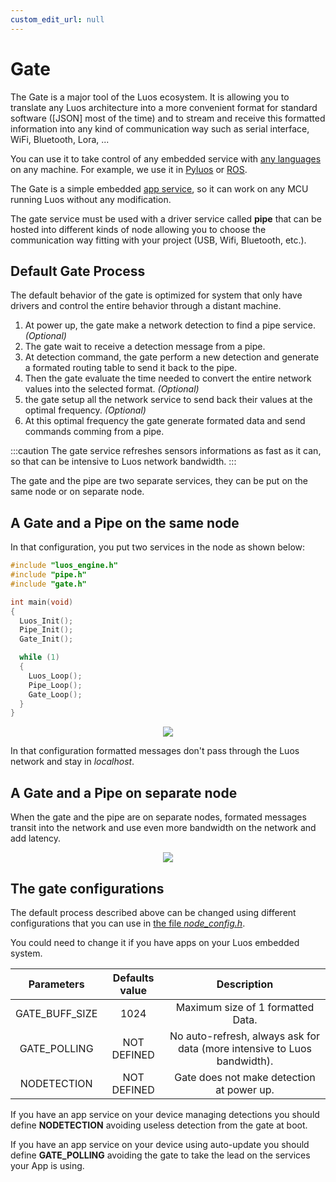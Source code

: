 ```yaml
---
custom_edit_url: null
---
```



# Gate

The Gate is a major tool of the Luos ecosystem. It is allowing you to translate any Luos architecture into a more convenient format for standard software ([JSON] most of the time) and to stream and receive this formatted information into any kind of communication way such as serial interface, WiFi, Bluetooth, Lora, ...

You can use it to take control of any embedded service with [any languages](/docs/api/list) on any machine. For example, we use it in [Pyluos](/docs/tools/pyluos) or [ROS](/docs/tools/ros).

The Gate is a simple embedded [app service](../luos-technology/services/service-api#apps-guidelines), so it can work on any MCU running Luos without any modification.

The gate service must be used with a driver service called **pipe** that can be hosted into different kinds of <Tooltip def={customFields.node_def}>node</Tooltip> allowing you to choose the communication way fitting with your project (USB, Wifi, Bluetooth, etc.).

## Default Gate Process

The default behavior of the gate is optimized for system that only have drivers and control the entire behavior through a distant machine.

1.  At power up, the gate make a network detection to find a pipe service. _(Optional)_
2.  The gate wait to receive a detection message from a pipe.
3.  At detection command, the gate perform a new detection and generate a formated routing table to send it back to the pipe.
4.  Then the gate evaluate the time needed to convert the entire network values into the selected format. _(Optional)_
5.  the gate setup all the network service to send back their values at the optimal frequency. _(Optional)_
6.  At this optimal frequency the gate generate formated data and send commands comming from a pipe.

:::caution
The gate service refreshes sensors informations as fast as it can, so that can be intensive to Luos network bandwidth.
:::

The gate and the pipe are two separate services, they can be put on the same node or on separate node.


## A Gate and a Pipe on the same node

In that configuration, you put two services in the node as shown below:

```c
#include "luos_engine.h"
#include "pipe.h"
#include "gate.h"

int main(void)
{
  Luos_Init();
  Pipe_Init();
  Gate_Init();

  while (1)
  {
    Luos_Loop();
    Pipe_Loop();
    Gate_Loop();
  }
}
```

<div align="center">
  <Image src="/img/gate_pipe.svg" darkSrc="/img/gate_pipe_dark.svg" />
</div>

In that configuration formatted messages don't pass through the Luos network and stay in *localhost*.

## A Gate and a Pipe on separate node

When the gate and the pipe are on separate nodes, formated messages transit into the network and use even more bandwidth on the network and add latency.

<div align="center">
  <Image
    src="/img/gate_pipe_separate.svg"
    darkSrc="/img/gate_pipe_separate-dark.svg"
  />
</div>

## The gate configurations

The default process described above can be changed using different configurations that you can use in [the file *node_config.h*](/docs/luos-technology/basics/orga#configuration).

You could need to change it if you have apps on your Luos embedded system.

|   Parameters   | Defaults value |                            Description                             |
| :------------: | :------------: | :----------------------------------------------------------------: |
| GATE_BUFF_SIZE |      1024      |                 Maximum size of 1 formatted Data.                  |
|  GATE_POLLING  |  NOT DEFINED   | No auto-refresh, always ask for data (more intensive to Luos bandwidth). |
|  NODETECTION   |  NOT DEFINED   |               Gate does not make detection at power up.                |

If you have an app service on your device managing detections you should define **NODETECTION** avoiding useless detection from the gate at boot.

If you have an app service on your device using auto-update you should define **GATE_POLLING** avoiding the gate to take the lead on the services your App is using.

